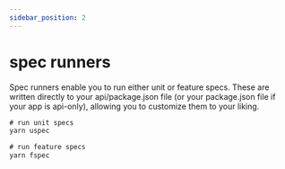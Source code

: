 ```yaml
---
sidebar_position: 2
---
```


# spec runners

Spec runners enable you to run either unit or feature specs. These are written directly to your api/package.json file (or your package.json file if your app is api-only), allowing you to customize them to your liking.

```ts
# run unit specs
yarn uspec

# run feature specs
yarn fspec
```
